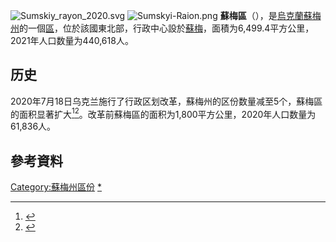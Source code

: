 [[File:Sumskiy_rayon_2020.svg|thumb]]
[[Image:Sumskyi-Raion.png|thumb]]
'''蘇梅區'''（{{lang-uk|Сумський район}}），是[[烏克蘭|烏克蘭]][[蘇梅州|蘇梅州]]的一個[[区_(乌克兰)|區]]，位於該國東北部，行政中心設於[[蘇梅|蘇梅]]，面積为6,499.4平方公里，2021年人口数量为440,618人。

== 历史 ==
2020年7月18日乌克兰施行了行政区划改革，蘇梅州的区份数量减至5个，蘇梅區的面积显著扩大<ref>{{Cite news |date=2020-07-18 |script-title=uk:Про утворення та ліквідацію районів. Постанова Верховної Ради України № 807-ІХ. |language=uk |url=http://www.golos.com.ua/article/333466 |access-date=2020-10-03 |work=Голос України}}</ref><ref name="2020_reform_maps">{{Cite web |date=2020-07-17 |script-title=uk:Нові райони: карти + склад |url=https://www.minregion.gov.ua/press/news/novi-rajony-karty-sklad/ |access-date=2022-04-15 |language=uk |website=Міністерство розвитку громад та територій України}}</ref>。改革前蘇梅區的面积为1,800平方公里，2020年人口数量为61,836人。

==參考資料==
{{Reflist}}

{{Sumy-geo-stub}}

{{DEFAULTSORT:Сумський район}}
[[Category:蘇梅州區份|Category:蘇梅州區份]]
[[Category:蘇梅區|*]]